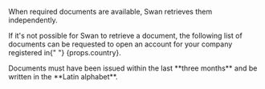 <span>
  <p>
    When required documents are available, Swan retrieves them independently.
  </p>
  <p>
    If it's not possible for Swan to retrieve a document, the following list of
    documents can be requested to open an account for your company registered in{" "}
    {props.country}.
  </p>
  <p>
    Documents must have been issued within the last **three months** and be
    written in the **Latin alphabet**.
  </p>
</span>
